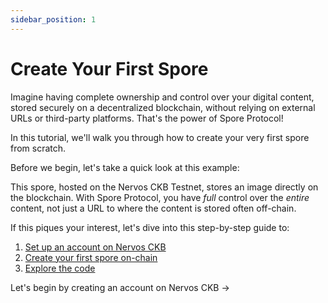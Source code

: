 ```yaml
---
sidebar_position: 1
---
```



# Create Your First Spore

Imagine having complete ownership and control over your digital content, stored securely on a decentralized blockchain, without relying on external URLs or third-party platforms. That's the power of Spore Protocol!

In this tutorial, we'll walk you through how to create your very first spore from scratch.

Before we begin, let's take a quick look at this example:

<EmbedCard
  title="Spore: 0x075b3210...6061ba7493 | Spore Demo"
  href="https://a-simple-demo.spore.pro/spore/0x075b32100cbc6c082b4c80cd2e2713c30ae0eb2f494dddff435d206061ba7493"
  className="margin-top--sm margin-bottom--lg"
/>

This spore, hosted on the Nervos CKB Testnet, stores an image directly on the blockchain. With Spore Protocol, you have *full* control over the *entire* content, not just a URL to where the content is stored often off-chain.

If this piques your interest, let's dive into this step-by-step guide to:

1. [Set up an account on Nervos CKB](./setup-account)
2. [Create your first spore on-chain](./create-spore)
3. [Explore the code](./explore-code)

Let's begin by creating an account on Nervos CKB ->
